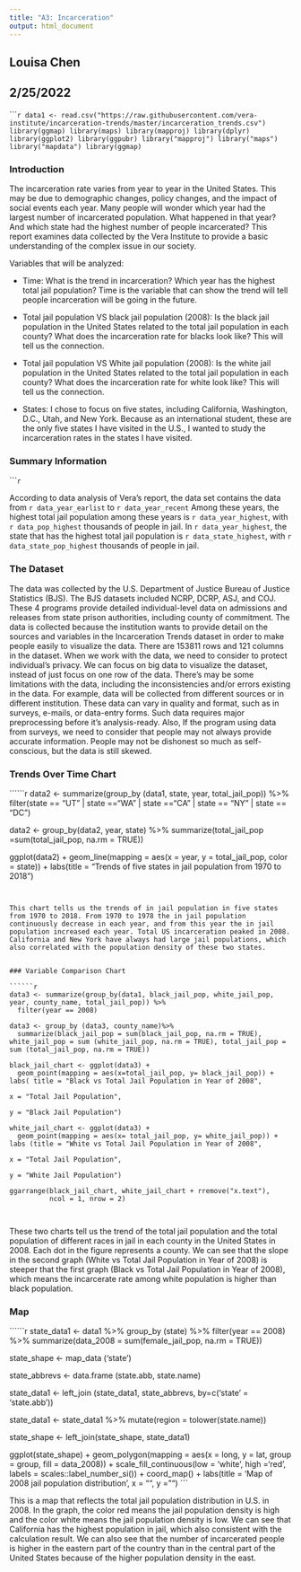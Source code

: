```yaml
---
title: "A3: Incarceration"
output: html_document
---
```


## Louisa Chen
## 2/25/2022

``````r
data1 <- read.csv("https://raw.githubusercontent.com/vera-institute/incarceration-trends/master/incarceration_trends.csv")
library(ggmap)
library(maps)
library(mapproj)
library(dplyr)
library(ggplot2)
library(ggpubr)
library("mapproj")
library("maps")
library("mapdata")
library(ggmap)
```

### Introduction


The incarceration rate varies from year to year in the United States. This may be due to demographic changes, policy changes, and the impact of social events each year. Many people will wonder which year had the largest number of incarcerated population. What happened in that year? And which state had the highest number of people incarcerated? This report examines data collected by the Vera Institute to provide a basic understanding of the complex issue in our society. 

Variables that will be analyzed:

* Time: What is the trend in incarceration? Which year has the highest total jail population? Time is the variable that can show the trend will tell people incarceration will be going in the future. 

* Total jail population VS black jail population (2008): Is the black jail population in the United States related to the total jail population in each county? What does the incarceration rate for blacks look like? This will tell us the connection.

* Total jail population VS White jail population (2008): Is the white jail population in the United States related to the total jail population in each county? What does the incarceration rate for white look like? This will tell us the connection.

* States: I chose to focus on five states, including California, Washington, D.C., Utah, and New York. Because as an international student, these are the only five states I have visited in the U.S., I wanted to study the incarceration rates in the states I have visited.


### Summary Information

``````r
```




According to data analysis of Vera’s report, the data set contains the data from `r data_year_earlist` to `r data_year_recent` Among these years, the highest total jail population among these years is `r data_year_highest`, with `r data_pop_highest` thousands of people in jail. In `r data_year_highest`, the state that has the highest total jail population is `r data_state_highest`, with `r data_state_pop_highest` thousands of people in jail. 

### The Dataset

The data was collected by the U.S. Department of Justice Bureau of Justice Statistics (BJS). The BJS datasets included NCRP, DCRP, ASJ, and COJ. These 4 programs provide detailed individual-level data on admissions and releases from state prison authorities, including county of commitment. The data is collected because the institution wants to provide detail on the sources and variables in the Incarceration Trends dataset in order to make people easily to visualize the data. There are 153811 rows and 121 columns in the dataset. When we work with the data, we need to consider to protect individual’s privacy. We can focus on big data to visualize the dataset, instead of just focus on one row of the data. There’s may be some limitations with the data, including the inconsistencies and/or errors existing in the data. For example, data will be collected from different sources or in different institution. These data can vary in quality and format, such as in surveys, e-mails, or data-entry forms. Such data requires major preprocessing before it’s analysis-ready. Also, If the program using data from surveys, we need to consider that people may not always provide accurate information. People may not be dishonest so much as self-conscious, but the data is still skewed.  

### Trends Over Time Chart

``````r

data2 <- summarize(group_by (data1, state, year, total_jail_pop)) %>% 
  filter(state == "UT" | state =="WA" | state =="CA" | state == "NY" | state == "DC")

data2 <- group_by(data2, year, state) %>% 
  summarize(total_jail_pop =sum(total_jail_pop, na.rm = TRUE))



ggplot(data2) +
  geom_line(mapping = aes(x = year, y = total_jail_pop, color = state)) + 
  labs(title = "Trends of five states in jail population from 1970 to 2018")


```


This chart tells us the trends of in jail population in five states from 1970 to 2018. From 1970 to 1978 the in jail population continuously decrease in each year, and from this year the in jail population increased each year. Total US incarceration peaked in 2008. California and New York have always had large jail populations, which also correlated with the population density of these two states.


### Variable Comparison Chart

``````r

data3 <- summarize(group_by(data1, black_jail_pop, white_jail_pop, year, county_name, total_jail_pop)) %>% 
  filter(year == 2008)

data3 <- group_by (data3, county_name)%>% 
  summarize(black_jail_pop = sum(black_jail_pop, na.rm = TRUE), white_jail_pop = sum (white_jail_pop, na.rm = TRUE), total_jail_pop = sum (total_jail_pop, na.rm = TRUE))

black_jail_chart <- ggplot(data3) +
  geom_point(mapping = aes(x=total_jail_pop, y= black_jail_pop)) + labs( title = "Black vs Total Jail Population in Year of 2008",
                                                                         x = "Total Jail Population",
                                                                         y = "Black Jail Population")

white_jail_chart <- ggplot(data3) +
  geom_point(mapping = aes(x= total_jail_pop, y= white_jail_pop)) + labs (title = "White vs Total Jail Population in Year of 2008", 
                                                                          x = "Total Jail Population",
                                                                          y = "White Jail Population")

ggarrange(black_jail_chart, white_jail_chart + rremove("x.text"),
          ncol = 1, nrow = 2) 



```


These two charts tell us the trend of the total jail population and the total population of different races in jail in each county in the United States in 2008. Each dot in the figure represents a county. We can see that the slope in the second graph (White vs Total Jail Population in Year of 2008) is steeper that the first graph (Black vs Total Jail Population in Year of 2008), which means the incarcerate rate among white population is higher than black population. 


### Map
``````r

state_data1 <- data1 %>% 
  group_by (state) %>%
  filter(year == 2008) %>% 
  summarize(data_2008 = sum(female_jail_pop, na.rm = TRUE))

state_shape <- map_data ('state')

state_abbrevs <- data.frame (state.abb, state.name)

state_data1 <-  left_join (state_data1, state_abbrevs, by=c('state' = 'state.abb'))

state_data1 <- state_data1 %>% mutate(region = tolower(state.name))

state_shape <- left_join(state_shape, state_data1)

ggplot(state_shape) +
  geom_polygon(mapping = aes(x = long, y = lat, group = group, fill = data_2008)) + scale_fill_continuous(low = 'white', high ='red', labels = scales::label_number_si()) +
  coord_map() +
  labs(title = 'Map of 2008 jail population distribution',
       x = "",
       y = "")
```



This is a map that reflects the total jail population distribution in U.S. in 2008. In the graph, the color red means the jail population density is high and the color white means the jail population density is low. We can see that California has the highest population in jail, which also consistent with the calculation result. We can also see that the number of incarcerated people is higher in the eastern part of the country than in the central part of the United States because of the higher population density in the east. 
